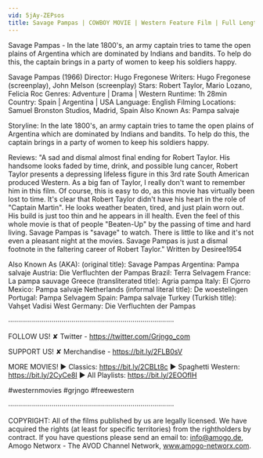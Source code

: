```yaml
---
vid: 5jAy-ZEPsos
title: Savage Pampas | COWBOY MOVIE | Western Feature Film | Full Length | Free Movies on YouTube
---
```


Savage Pampas - In the late 1800's, an army captain tries to tame the open plains of Argentina which are dominated by Indians and bandits. To help do this, the captain brings in a party of women to keep his soldiers happy.

Savage Pampas (1966)
Director: Hugo Fregonese
Writers: Hugo Fregonese (screenplay), John Melson (screenplay)
Stars: Robert Taylor, Mario Lozano, Felicia Roc
Genres: Adventure | Drama | Western 
Runtime: 1h 28min
Country: Spain | Argentina | USA
Language: English
Filming Locations: Samuel Bronston Studios, Madrid, Spain
Also Known As: Pampa salvaje 

Storyline:
In the late 1800's, an army captain tries to tame the open plains of Argentina which are dominated by Indians and bandits. To help do this, the captain brings in a party of women to keep his soldiers happy.

Reviews:
"A sad and dismal almost final ending for Robert Taylor. His handsome looks faded by time, drink, and possible lung cancer, Robert Taylor presents a depressing lifeless figure in this 3rd rate South American produced Western. As a big fan of Taylor, I really don't want to remember him in this film. Of course, this is easy to do, as this movie has virtually been lost to time. It's clear that Robert Taylor didn't have his heart in the role of "Captain Martin". He looks weather beaten, tired, and just plain worn out. His build is just too thin and he appears in ill health. Even the feel of this whole movie is that of people "Beaten-Up" by the passing of time and hard living. Savage Pampas is "savage" to watch. There is little to like and it's not even a pleasant night at the movies. Savage Pampas is just a dismal footnote in the faltering career of Robert Taylor." Written by Desiree1954

Also Known As (AKA):
(original title): Savage Pampas
Argentina: Pampa salvaje
Austria: Die Verfluchten der Pampas
Brazil: Terra Selvagem
France: La pampa sauvage
Greece (transliterated title): Agria pampa
Italy: El Cjorro
Mexico: Pampa salvaje
Netherlands (informal literal title): De woestelingen
Portugal: Pampa Selvagem
Spain: Pampa salvaje
Turkey (Turkish title): Vahşet Vadisi
West Germany: Die Verfluchten der Pampas

····················································································

FOLLOW US!
✘ Twitter - https://twitter.com/Grjngo_com

SUPPORT US!
✘ Merchandise - https://bit.ly/2FLB0sV

MORE MOVIES! 
► Classics: https://bit.ly/2CBLt8c 
► Spaghetti Western: https://bit.ly/2CyCe8I 
► All Playlists: https://bit.ly/2EOOfIH 

#westernmovies #grjngo #freewestern

····················································································

COPYRIGHT: All of the films published by us are legally licensed. We have acquired the rights (at least for specific territories) from the rightholders by contract. If you have questions please send an email to: info@amogo.de, Amogo Networx - The AVOD Channel Network, www.amogo-networx.com.